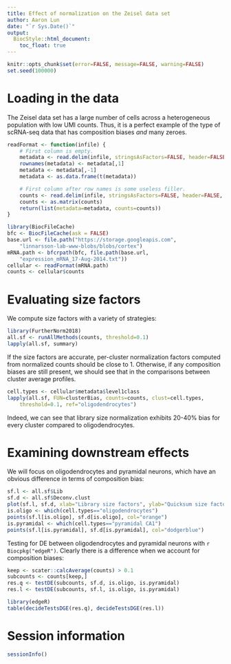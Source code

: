 ```yaml
---
title: Effect of normalization on the Zeisel data set
author: Aaron Lun
date: "`r Sys.Date()`"
output:
  BiocStyle::html_document:
    toc_float: true
---    
```


```r
knitr::opts_chunk$set(error=FALSE, message=FALSE, warning=FALSE)
set.seed(100000)
```

# Loading in the data

The Zeisel data set has a large number of cells across a heterogeneous population with low UMI counts.
Thus, it is a perfect example of the type of scRNA-seq data that has composition biases _and_ many zeroes.

```r
readFormat <- function(infile) { 
    # First column is empty.
    metadata <- read.delim(infile, stringsAsFactors=FALSE, header=FALSE, nrow=10)[,-1] 
    rownames(metadata) <- metadata[,1]
    metadata <- metadata[,-1]
    metadata <- as.data.frame(t(metadata))

    # First column after row names is some useless filler.
    counts <- read.delim(infile, stringsAsFactors=FALSE, header=FALSE, row.names=1, skip=11)[,-1] 
    counts <- as.matrix(counts)
    return(list(metadata=metadata, counts=counts))
}

library(BiocFileCache)
bfc <- BiocFileCache(ask = FALSE)
base.url <- file.path("https://storage.googleapis.com",
    "linnarsson-lab-www-blobs/blobs/cortex")
mRNA.path <- bfcrpath(bfc, file.path(base.url, 
    "expression_mRNA_17-Aug-2014.txt"))
cellular <- readFormat(mRNA.path)
counts <- cellular$counts
```

# Evaluating size factors

We compute size factors with a variety of strategies:

```r
library(FurtherNorm2018)
all.sf <- runAllMethods(counts, threshold=0.1)
lapply(all.sf, summary)
```

If the size factors are accurate, per-cluster normalization factors computed from normalized counts should be close to 1.
Otherwise, if any composition biases are still present, we should see that in the comparisons between cluster average profiles.

```r
cell.types <- cellular$metadata$level1class
lapply(all.sf, FUN=clusterBias, counts=counts, clust=cell.types, 
    threshold=0.1, ref="oligodendrocytes")
```

Indeed, we can see that library size normalization exhibits 20-40% bias for every cluster compared to oligodendrocytes.

# Examining downstream effects

We will focus on oligodendrocytes and pyramidal neurons, which have an obvious difference in terms of composition bias:

```r
sf.l <- all.sf$Lib
sf.d <- all.sf$Deconv.clust
plot(sf.l, sf.d, xlab="Library size factors", ylab="Quicksum size factors", log="xy")
is.oligo <- which(cell.types=="oligodendrocytes")
points(sf.l[is.oligo], sf.d[is.oligo], col="orange")
is.pyramidal <- which(cell.types=="pyramidal CA1")
points(sf.l[is.pyramidal], sf.d[is.pyramidal], col="dodgerblue")
```

Testing for DE between oligodendrocytes and pyramidal neurons with `r Biocpkg("edgeR")`.
Clearly there is a difference when we account for composition biases:

```r
keep <- scater::calcAverage(counts) > 0.1
subcounts <- counts[keep,]
res.q <- testDE(subcounts, sf.d, is.oligo, is.pyramidal)
res.l <- testDE(subcounts, sf.l, is.oligo, is.pyramidal)

library(edgeR)
table(decideTestsDGE(res.q), decideTestsDGE(res.l))
```

# Session information

```r
sessionInfo()
```

